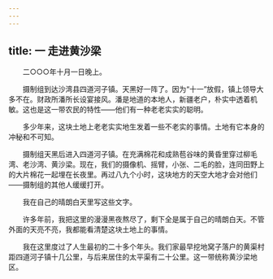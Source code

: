 ```yaml
---
---
---
```

title: 一 走进黄沙梁
---




　　二○○○年十月一日晚上。

　　摄制组到达沙湾县四道河子镇。天黑好一阵了。因为“十一”放假，镇上领导大多不在。财政所潘所长设宴接风。潘是地道的本地人，新疆老户，朴实中透着机敏。这也是这一带农民的特性——他们有一种老老实实的聪明。

　　多少年来，这块土地上老老实实地生发着一些不老实的事情。土地有它本身的冲秘和不可知。

　　摄制组天黑后进入四道河子镇。在充满棉花和成熟苞谷味的黄昏里穿过柳毛湾、老沙湾、黄沙梁。现在，我们的摄像机、摇臂，小张、二毛的脸，连同田野上的大片棉花一起埋在长夜里。再过八九个小时，这块地方的天空大地才会对他们——摄制组的其他人缓缓打开。

　　我在自己的晴朗白天里写这些文字。

　　许多年前，我把这里的漫漫黑夜熬尽了，剩下全是属于自己的晴朗白天。不管外面的天亮不亮，我都能看清楚这块土地上的事情。

　　我在这里度过了人生最初的二十多个年头。我们家最早挖地窝子落户的黄渠村距四道河子镇十几公里，与后来居住的太平渠有二十公里。这一带统称黄沙梁地区。